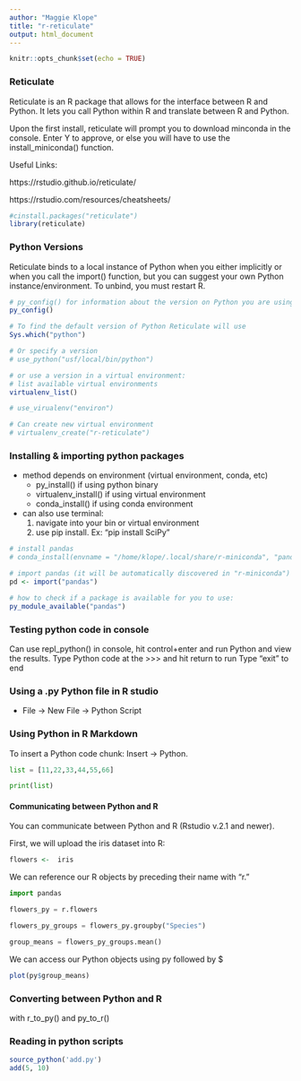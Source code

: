 ```yaml
---
author: "Maggie Klope"
title: "r-reticulate"
output: html_document
---
```


```r
knitr::opts_chunk$set(echo = TRUE)
```

### Reticulate

Reticulate is an R package that allows for the interface between R and Python.  It lets you call Python within R and translate between R and Python.

Upon the first install, reticulate will prompt you to download minconda in the console.  Enter Y to approve, or else you will have to use the install_miniconda() function.

Useful Links:

https://rstudio.github.io/reticulate/

https://rstudio.com/resources/cheatsheets/


```r

#cinstall.packages("reticulate")
library(reticulate)

```

### Python Versions

Reticulate binds to a local instance of Python when you either implicitly or when you call the import() function, but you can suggest your own Python instance/environment.  To unbind, you must restart R.

```r
# py_config() for information about the version on Python you are using and a list of other version on your system:
py_config()

# To find the default version of Python Reticulate will use
Sys.which("python")

# Or specify a version
# use_python("usf/local/bin/python")

# or use a version in a virtual environment:
# list available virtual environments
virtualenv_list()

# use_virualenv("environ")

# Can create new virtual environment
# virtualenv_create("r-reticulate")

```

### Installing & importing python packages

- method depends on environment (virtual environment, conda, etc)
  - py_install() if using python binary
  - virtualenv_install() if using virtual environment
  - conda_install() if using conda environment
- can also use terminal:
  1) navigate into your bin or virtual environment
  2) use pip install.  Ex: "pip install SciPy"

```r
# install pandas
# conda_install(envname = "/home/klope/.local/share/r-miniconda", "pandas")

# import pandas (it will be automatically discovered in "r-miniconda")
pd <- import("pandas")

# how to check if a package is available for you to use:
py_module_available("pandas")

```

### Testing python code in console

Can use repl_python() in console, hit control+enter and run Python and view the results.
Type Python code at the >>> and hit return to run
Type "exit" to end

### Using a .py Python file in R studio

- File -> New File -> Python Script

### Using Python in R Markdown

To insert a Python code chunk: Insert -> Python.

```python

list = [11,22,33,44,55,66]

print(list)

```

#### Communicating between Python and R

You can communicate between Python and R (Rstudio v.2.1 and newer).  

First, we will upload the iris dataset into R:

```r

flowers <-  iris

```

We can reference our R objects by preceding their name with "r."

```python

import pandas

flowers_py = r.flowers

flowers_py_groups = flowers_py.groupby("Species")

group_means = flowers_py_groups.mean()

```
 
We can access our Python objects using py followed by $

```r

plot(py$group_means)

```

### Converting between Python and R

with r_to_py() and py_to_r()

### Reading in python scripts

```r

source_python('add.py')
add(5, 10)

```


